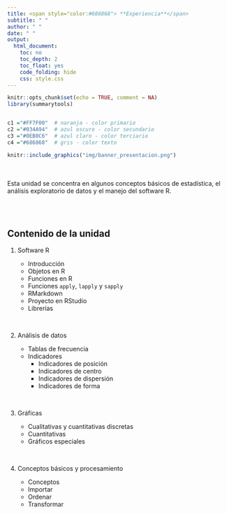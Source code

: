```yaml
---
title: <span style="color:#686868"> **Experiencia**</span>
subtitle: " "
author: " "
date: " "
output:
  html_document:
    toc: no
    toc_depth: 2
    toc_float: yes
    code_folding: hide
    css: style.css
---
```


```r
knitr::opts_chunk$set(echo = TRUE, comment = NA)
library(summarytools)


c1 ="#FF7F00"  # naranja - color primario 
c2 ="#034A94"  # azul oscuro - color secundario
c3 ="#0EB0C6"  # azul claro - color terciario
c4 ="#686868"  # gris - color texto
```


```r
knitr::include_graphics("img/banner_presentacion.png")
```

<br/><br/>
Esta unidad se concentra en algunos conceptos básicos de estadística, el análisis exploratorio de datos y el manejo del software R. 

<br/><br/>
<h2>Contenido de la unidad</h2>

1.  Software R

    - Introducción  
    - Objetos en R  
    - Funciones en R  
    - Funciones `apply`, `lapply` y `sapply`  
    - RMarkdown  
    - Proyecto en RStudio  
    - Librerías  

<br/>

2.  Análisis de datos

    - Tablas de frecuencia  
    - Indicadores  
      - Indicadores de posición  
      - Indicadores de centro  
      - Indicadores de dispersión  
      - Indicadores de forma  

<br/>

3.  Gráficas

    - Cualitativas y cuantitativas discretas  
    - Cuantitativas  
    - Gráficos especiales  

<br/>

4.  Conceptos básicos y procesamiento

    - Conceptos  
    - Importar  
    - Ordenar  
    - Transformar  
